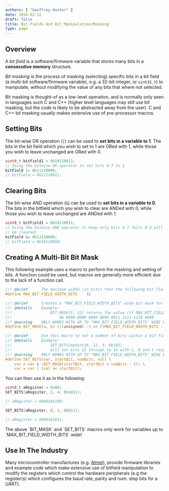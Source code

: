 ```yaml
---
authors: [ "Geoffrey Hunter" ]
date: 2016-02-12
draft: false
title: Bit Fields And Bit Manipulation/Masking
type: page
---
```



## Overview

A _bit field_ is a software/firmware variable that stores many bits in a **consecutive memory** structure.

_Bit masking_ is the process of masking (selecting) specific bits in a bit field (a multi-bit software/firmware variable), e.g. a 32-bit integer, or `uint32_t`) to manipulate, without modifying the value of any bits that where not selected.

Bit masking is thought-of as a low-level operation, and is normally only seen in languages such C and C++ (higher level languages may still use bit masking, but the code is likely to be abstracted away from the user). C and C++ bit masking usually makes extensive use of pre-processor macros.

## Setting Bits

The bit-wise OR operation (`|`) can be used to **set bits in a variable to 1**. The bits in the bit field which you wish to set to 1 are ORed with 1, while those you wish to leave unchanged are ORed with 0.

```c    
uint8_t bitField1 = 0b10110011;
// Using the bitwise OR operator to set bits 4-7 to 1
bitField |= 0b11110000;
// bitField = 0b11110011;
```

## Clearing Bits

The bit-wise AND operation (`&`) can be used to **set bits in a variable to 0**. The bits in the bitfield which you wish to clear are ANDed with 0, while those you wish to leave unchanged are ANDed with 1.

```c    
uint8_t bitField1 = 0b10110011;
// Using the bitwise AND operator to keep only bits 4-7 (bits 0-3 will
// be cleared)
bitField &= 0b11110000;
// bitField = 0b10110000;
```

## Creating A Multi-Bit Bit Mask

This following example uses a macro to perform the masking and setting of bits. A function could be used, but macros are generally more efficient due to the lack of a function call.

```c    
//! @brief		The maximum width (in bits) that the following bit field manipulation macros can work with.
#define MAX_BIT_FIELD_WIDTH_BITS	32

//! @brief		Creates a "MAX_BIT_FIELD_WIDTH_BITS"-wide bit mask for the specified bit range a to b (inclusive).
//! @details	Example:
//!					BIT_MASK(5, 12) returns the value (if MAX_BIT_FIELD_WIDTH_BITS = 32).
//!						0b 0000 0000 0000 0000 0011 1111 1110 0000
//! @warning	ONLY WORKS WITH UP TO "MAX_BIT_FIELD_WIDTH_BITS" WIDE BIT FIELDS
#define BIT_MASK(a, b) (((unsigned) -1 >> ((MAX_BIT_FIELD_WIDTH_BITS - 1) - (b))) & ~((1U << (a)) - 1))

//! @brief		Use this macro to set a number of bits within a bit field.
//! @details	Example:
//!					SET_BITS(myUint16, 12, 3, 0b101)
//!					will set bits 12 through to 14 with 1, 0 and 1 respectively.
//! @warning	ONLY WORKS WITH UP TO "MAX_BIT_FIELD_WIDTH_BITS" WIDE BIT FIELDS
#define SET_BITS(var, startBit, numBits, val) \
    var = var & ~BIT_MASK(startBit, startBit + numBits - 1); \
    var = var | (val << startBit);
```

You can then use it as in the following:

```c    
uint8_t aRegister = 0x00;
SET_BITS(aRegister, 2, 4, 0b1011);

// aRegister = 0b00101100;

SET_BITS(aRegister, 0, 3, 0b011);

// aRegister = 0b00101011;
```

<Aside type="note">
The above `BIT_MASK` and `SET_BITS` macros only work for variables up to `MAX_BIT_FIELD_WIDTH_BITS` wide!
</Aside>

## Use In The Industry

Many microcontroller manufactures (e.g. [Atmel](/programming/microcontrollers/atmel)), provide firmware libraries and example code which make extensive use of bitfield manipulation to modify the registers which control the hardware peripherals (e.g the register(s) which configures the baud rate, parity and num. stop bits for a UART).
